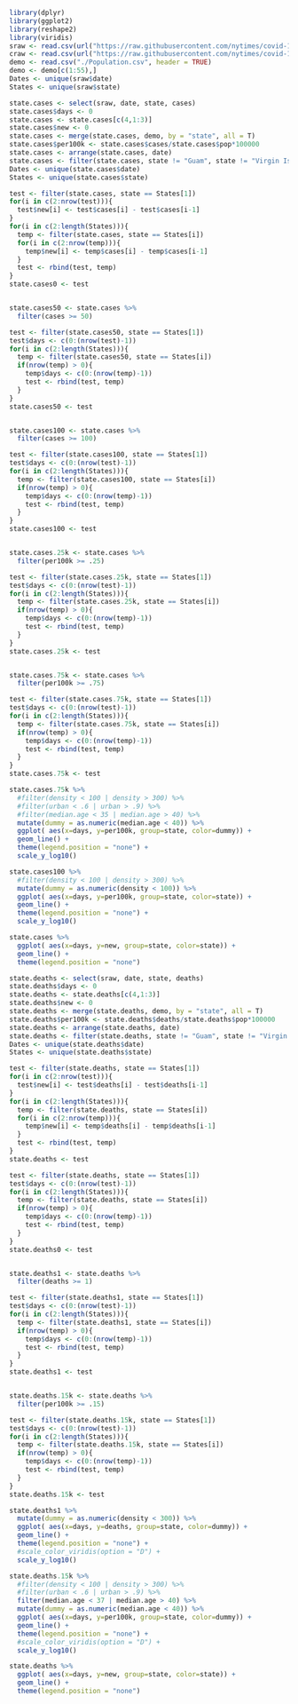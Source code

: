 ```r
library(dplyr)
library(ggplot2)
library(reshape2)
library(viridis)
sraw <- read.csv(url("https://raw.githubusercontent.com/nytimes/covid-19-data/master/us-states.csv"), header = TRUE)
craw <- read.csv(url("https://raw.githubusercontent.com/nytimes/covid-19-data/master/us-counties.csv"), header = TRUE)
demo <- read.csv("./Population.csv", header = TRUE)
demo <- demo[c(1:55),]
Dates <- unique(sraw$date)
States <- unique(sraw$state)
```


```r
state.cases <- select(sraw, date, state, cases)
state.cases$days <- 0
state.cases <- state.cases[c(4,1:3)]
state.cases$new <- 0
state.cases <- merge(state.cases, demo, by = "state", all = T)
state.cases$per100k <- state.cases$cases/state.cases$pop*100000
state.cases <- arrange(state.cases, date)
state.cases <- filter(state.cases, state != "Guam", state != "Virgin Islands", state != "Northern Mariana Islands")
Dates <- unique(state.cases$date)
States <- unique(state.cases$state)

test <- filter(state.cases, state == States[1])
for(i in c(2:nrow(test))){
  test$new[i] <- test$cases[i] - test$cases[i-1]
}
for(i in c(2:length(States))){
  temp <- filter(state.cases, state == States[i])
  for(i in c(2:nrow(temp))){
    temp$new[i] <- temp$cases[i] - temp$cases[i-1]
  }
  test <- rbind(test, temp)
}
state.cases0 <- test


state.cases50 <- state.cases %>%
  filter(cases >= 50)

test <- filter(state.cases50, state == States[1])
test$days <- c(0:(nrow(test)-1))
for(i in c(2:length(States))){
  temp <- filter(state.cases50, state == States[i])
  if(nrow(temp) > 0){
    temp$days <- c(0:(nrow(temp)-1))
    test <- rbind(test, temp)
  }
}
state.cases50 <- test


state.cases100 <- state.cases %>%
  filter(cases >= 100)

test <- filter(state.cases100, state == States[1])
test$days <- c(0:(nrow(test)-1))
for(i in c(2:length(States))){
  temp <- filter(state.cases100, state == States[i])
  if(nrow(temp) > 0){
    temp$days <- c(0:(nrow(temp)-1))
    test <- rbind(test, temp)
  }
}
state.cases100 <- test


state.cases.25k <- state.cases %>%
  filter(per100k >= .25)

test <- filter(state.cases.25k, state == States[1])
test$days <- c(0:(nrow(test)-1))
for(i in c(2:length(States))){
  temp <- filter(state.cases.25k, state == States[i])
  if(nrow(temp) > 0){
    temp$days <- c(0:(nrow(temp)-1))
    test <- rbind(test, temp)
  }
}
state.cases.25k <- test


state.cases.75k <- state.cases %>%
  filter(per100k >= .75)

test <- filter(state.cases.75k, state == States[1])
test$days <- c(0:(nrow(test)-1))
for(i in c(2:length(States))){
  temp <- filter(state.cases.75k, state == States[i])
  if(nrow(temp) > 0){
    temp$days <- c(0:(nrow(temp)-1))
    test <- rbind(test, temp)
  }
}
state.cases.75k <- test
```

```r
state.cases.75k %>%
  #filter(density < 100 | density > 300) %>%
  #filter(urban < .6 | urban > .9) %>%
  #filter(median.age < 35 | median.age > 40) %>%
  mutate(dummy = as.numeric(median.age < 40)) %>%
  ggplot( aes(x=days, y=per100k, group=state, color=dummy)) +
  geom_line() + 
  theme(legend.position = "none") +
  scale_y_log10()

state.cases100 %>%
  #filter(density < 100 | density > 300) %>%
  mutate(dummy = as.numeric(density < 100)) %>%
  ggplot( aes(x=days, y=per100k, group=state, color=state)) +
  geom_line() + 
  theme(legend.position = "none") +
  scale_y_log10()

state.cases %>%
  ggplot( aes(x=days, y=new, group=state, color=state)) +
  geom_line() + 
  theme(legend.position = "none")
```







```r
state.deaths <- select(sraw, date, state, deaths)
state.deaths$days <- 0
state.deaths <- state.deaths[c(4,1:3)]
state.deaths$new <- 0
state.deaths <- merge(state.deaths, demo, by = "state", all = T)
state.deaths$per100k <- state.deaths$deaths/state.deaths$pop*100000
state.deaths <- arrange(state.deaths, date)
state.deaths <- filter(state.deaths, state != "Guam", state != "Virgin Islands", state != "Northern Mariana Islands")
Dates <- unique(state.deaths$date)
States <- unique(state.deaths$state)

test <- filter(state.deaths, state == States[1])
for(i in c(2:nrow(test))){
  test$new[i] <- test$deaths[i] - test$deaths[i-1]
}
for(i in c(2:length(States))){
  temp <- filter(state.deaths, state == States[i])
  for(i in c(2:nrow(temp))){
    temp$new[i] <- temp$deaths[i] - temp$deaths[i-1]
  }
  test <- rbind(test, temp)
}
state.deaths <- test

test <- filter(state.deaths, state == States[1])
test$days <- c(0:(nrow(test)-1))
for(i in c(2:length(States))){
  temp <- filter(state.deaths, state == States[i])
  if(nrow(temp) > 0){
    temp$days <- c(0:(nrow(temp)-1))
    test <- rbind(test, temp)
  }
}
state.deaths0 <- test


state.deaths1 <- state.deaths %>%
  filter(deaths >= 1)

test <- filter(state.deaths1, state == States[1])
test$days <- c(0:(nrow(test)-1))
for(i in c(2:length(States))){
  temp <- filter(state.deaths1, state == States[i])
  if(nrow(temp) > 0){
    temp$days <- c(0:(nrow(temp)-1))
    test <- rbind(test, temp)
  }
}
state.deaths1 <- test


state.deaths.15k <- state.deaths %>%
  filter(per100k >= .15)

test <- filter(state.deaths.15k, state == States[1])
test$days <- c(0:(nrow(test)-1))
for(i in c(2:length(States))){
  temp <- filter(state.deaths.15k, state == States[i])
  if(nrow(temp) > 0){
    temp$days <- c(0:(nrow(temp)-1))
    test <- rbind(test, temp)
  }
}
state.deaths.15k <- test
```

```r
state.deaths1 %>%
  mutate(dummy = as.numeric(density < 300)) %>%
  ggplot( aes(x=days, y=deaths, group=state, color=dummy)) +
  geom_line() + 
  theme(legend.position = "none") +
  #scale_color_viridis(option = "D") +
  scale_y_log10()
```
```r
state.deaths.15k %>%
  #filter(density < 100 | density > 300) %>%
  #filter(urban < .6 | urban > .9) %>%
  filter(median.age < 37 | median.age > 40) %>%
  mutate(dummy = as.numeric(median.age < 40)) %>%
  ggplot( aes(x=days, y=per100k, group=state, color=dummy)) +
  geom_line() + 
  theme(legend.position = "none") +
  #scale_color_viridis(option = "D") +
  scale_y_log10()
```
```r
state.deaths %>%
  ggplot( aes(x=days, y=new, group=state, color=state)) +
  geom_line() + 
  theme(legend.position = "none")
```